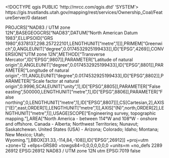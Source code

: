 <!DOCTYPE qgis PUBLIC 'http://mrcc.com/qgis.dtd' 'SYSTEM'>
<qgis version="3.32.0-Lima">
  <identifier>https://gis.trustlands.utah.gov/mapping/rest/services/Ownership_Coal/FeatureServer/0</identifier>
  <parentidentifier></parentidentifier>
  <language></language>
  <type>dataset</type>
  <title>Ownership_Coal</title>
  <abstract></abstract>
  <links>
    <link format="" type="WWW:LINK" mimeType="" name="Source" description="" url="https://gis.trustlands.utah.gov/mapping/rest/services/Ownership_Coal/FeatureServer/0" size=""/>
  </links>
  <dates/>
  <fees></fees>
  <encoding></encoding>
  <crs>
    <spatialrefsys nativeFormat="Wkt">
      <wkt>PROJCRS["NAD83 / UTM zone 12N",BASEGEOGCRS["NAD83",DATUM["North American Datum 1983",ELLIPSOID["GRS 1980",6378137,298.257222101,LENGTHUNIT["metre",1]]],PRIMEM["Greenwich",0,ANGLEUNIT["degree",0.0174532925199433]],ID["EPSG",4269]],CONVERSION["UTM zone 12N",METHOD["Transverse Mercator",ID["EPSG",9807]],PARAMETER["Latitude of natural origin",0,ANGLEUNIT["degree",0.0174532925199433],ID["EPSG",8801]],PARAMETER["Longitude of natural origin",-111,ANGLEUNIT["degree",0.0174532925199433],ID["EPSG",8802]],PARAMETER["Scale factor at natural origin",0.9996,SCALEUNIT["unity",1],ID["EPSG",8805]],PARAMETER["False easting",500000,LENGTHUNIT["metre",1],ID["EPSG",8806]],PARAMETER["False northing",0,LENGTHUNIT["metre",1],ID["EPSG",8807]]],CS[Cartesian,2],AXIS["(E)",east,ORDER[1],LENGTHUNIT["metre",1]],AXIS["(N)",north,ORDER[2],LENGTHUNIT["metre",1]],USAGE[SCOPE["Engineering survey, topographic mapping."],AREA["North America - between 114°W and 108°W - onshore and offshore. Canada - Alberta; Northwest Territories; Nunavut; Saskatchewan. United States (USA) - Arizona; Colorado; Idaho; Montana; New Mexico; Utah; Wyoming."],BBOX[31.33,-114,84,-108]],ID["EPSG",26912]]</wkt>
      <proj4>+proj=utm +zone=12 +ellps=GRS80 +towgs84=0,0,0,0,0,0,0 +units=m +no_defs</proj4>
      <srsid>2289</srsid>
      <srid>26912</srid>
      <authid>EPSG:26912</authid>
      <description>NAD83 / UTM zone 12N</description>
      <projectionacronym>utm</projectionacronym>
      <ellipsoidacronym>EPSG:7019</ellipsoidacronym>
      <geographicflag>false</geographicflag>
    </spatialrefsys>
  </crs>
  <extent>
    <spatial crs="EPSG:26912" minx="228756.61000000033527613" miny="4095221.23000000044703484" maxy="4652764.75999999977648258" maxz="0" maxx="672479.91000000014901161" dimensions="2" minz="0"/>
  </extent>
</qgis>

